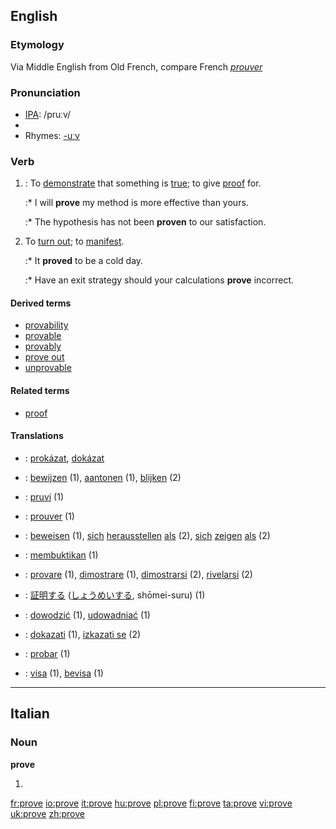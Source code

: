 {{see|prøve}}
==English==

{{rank|working|breath|camp|990|prove|engaged|America|servant}}

===Etymology===
Via Middle English from Old French, compare French ''[[prouver]]''

===Pronunciation===
*[[w:IPA|IPA]]: /pruːv/
*{{audio|en-us-prove.ogg|Audio (US)}}
*Rhymes: [[Rhymes:English:-uːv|-uːv]]

===Verb===
{{irregverb|'''prove'''|'''[[proves]]'''|'''[[proved]]'''|'''[[proved]] '''or''' [[proven]]'''|'''[[proving]]'''}}
# {{transitive}}: To [[demonstrate]] that something is [[true]]; to give [[proof]] for.
#:* I will '''prove''' my method is more effective than yours.
#:* The hypothesis has not been '''proven''' to our satisfaction.
# To [[turn out]]; to [[manifest]].
#:* It '''proved''' to be a cold day.
#:* Have an exit strategy should your calculations '''prove''' incorrect.

====Derived terms====
* [[provability]]
* [[provable]]
* [[provably]]
* [[prove out]]
* [[unprovable]]

====Related terms====
*[[proof]]

====Translations====
{{checktrans}}

*{{ttbc|Czech}}: [[prokázat]], [[dokázat]]
*{{ttbc|Dutch}}: [[bewijzen]] (1), [[aantonen]] (1), [[blijken]] (2)
*{{ttbc|Esperanto}}: [[pruvi]] (1)
*{{ttbc|French}}: [[prouver]] (1)
*{{ttbc|German}}: [[beweisen]] (1), [[sich]] [[herausstellen]] [[als]] (2), [[sich]] [[zeigen]] [[als]] (2)
*{{ttbc|Indonesian}}: [[bukti|membuktikan]] (1)
*{{ttbc|Italian}}: [[provare]] (1), [[dimostrare]] (1), [[dimostrarsi]] (2), [[rivelarsi]] (2)
*{{ttbc|Japanese}}: [[証明]]する ([[しょうめい]]する, shōmei-suru)  (1)
*{{ttbc|Polish}}: [[dowodzić]] (1), [[udowadniać]] (1)
*{{ttbc|Slovene}}: [[dokazati]] (1), [[izkazati se]] (2)
*{{ttbc|Spanish}}: [[probar]]  (1)
*{{ttbc|Swedish}}: [[visa]] (1), [[bevisa]] (1)

----

==Italian==

===Noun===
'''prove''' {{f}}
# {{plural of|prova|lang=Italian}}

[[fr:prove]]
[[io:prove]]
[[it:prove]]
[[hu:prove]]
[[pl:prove]]
[[fi:prove]]
[[ta:prove]]
[[vi:prove]]
[[uk:prove]]
[[zh:prove]]